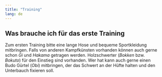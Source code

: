 ```yaml
---
title: "Training"
lang: de
---
```


## Was brauche ich für das erste Training

Zum ersten Training bitte eine lange Hose und bequeme Sportkleidung mitbringen.
Falls von anderen Kampfkünsten vorhanden können auch gerne schon *Gi* und *Hakama* getragen werden.
Holzschwerter (*Bokken* bzw. *Bokuto*) für den Einstieg sind vorhanden.
Wer hat kann auch gerne einen Budo Gürtel (*Obi*) mitbringen, der das Schwert an der Hüfte halten und den Unterbauch fixieren soll.
